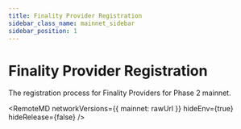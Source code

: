 ```yaml
---
title: Finality Provider Registration
sidebar_class_name: mainnet_sidebar
sidebar_position: 1
---
```


# Finality Provider Registration

The registration process for Finality Providers for Phase 2 mainnet. 



<RemoteMD
  networkVersions={{
    mainnet: rawUrl
  }}
  hideEnv={true}
  hideRelease={false}
/>

